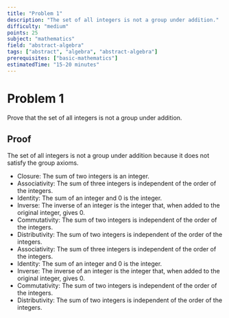 ```yaml
---
title: "Problem 1"
description: "The set of all integers is not a group under addition."
difficulty: "medium"
points: 25
subject: "mathematics"
field: "abstract-algebra"
tags: ["abstract", "algebra", "abstract-algebra"]
prerequisites: ["basic-mathematics"]
estimatedTime: "15-20 minutes"
---
```


# Problem 1

Prove that the set of all integers is not a group under addition.

## Proof

The set of all integers is not a group under addition because it does not satisfy the group axioms.
- Closure: The sum of two integers is an integer.
- Associativity: The sum of three integers is independent of the order of the integers.
- Identity: The sum of an integer and 0 is the integer.
- Inverse: The inverse of an integer is the integer that, when added to the original integer, gives 0.
- Commutativity: The sum of two integers is independent of the order of the integers.
- Distributivity: The sum of two integers is independent of the order of the integers.
- Associativity: The sum of three integers is independent of the order of the integers.
- Identity: The sum of an integer and 0 is the integer.
- Inverse: The inverse of an integer is the integer that, when added to the original integer, gives 0.
- Commutativity: The sum of two integers is independent of the order of the integers.
- Distributivity: The sum of two integers is independent of the order of the integers.

